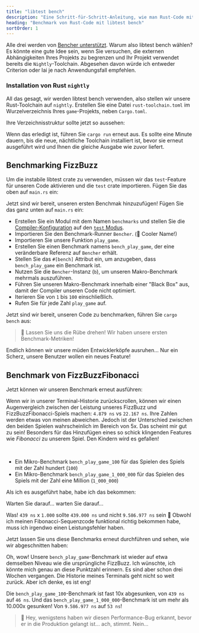 ```yaml
---
title: "libtest bench"
description: "Eine Schritt-für-Schritt-Anleitung, wie man Rust-Code mit libtest bench benchmarkt"
heading: "Benchmark von Rust-Code mit libtest bench"
sortOrder: 1
---
```



<Benchmarking />

<WhatIsRust />

<FizzBuzzRust />

<StepByStepRust />

<MicroVsMacro />

<BenchmarkingRust />

Alle drei werden von [Bencher unterstützt](/docs/de/explanation/adapters/). Warum also libtest bench wählen?
Es könnte eine gute Idee sein, wenn Sie versuchen, die externen Abhängigkeiten Ihres Projekts zu begrenzen
und Ihr Projekt verwendet bereits die `Nightly`-Toolchain.
Abgesehen davon würde ich entweder Criterion oder Iai je nach Anwendungsfall empfehlen.

### Installation von Rust `nightly`

All das gesagt, wir werden libtest bench verwenden, also stellen wir unsere Rust-Toolchain auf `nightly`.
Erstellen Sie eine Datei `rust-toolchain.toml` im Wurzelverzeichnis Ihres `game`-Projekts, neben `Cargo.toml`.

<RustToolchainRustBenchCode />

Ihre Verzeichnisstruktur sollte jetzt so aussehen:

<RustToolchainRustBenchTree />

Wenn das erledigt ist, führen Sie `cargo run` erneut aus.
Es sollte eine Minute dauern, bis die neue, nächtliche Toolchain installiert ist,
bevor sie erneut ausgeführt wird und Ihnen die gleiche Ausgabe wie zuvor liefert.

<FizzBuzzRefactorRust />

## Benchmarking FizzBuzz

Um die instabile libtest crate zu verwenden, müssen wir das `test`-Feature für unseren Code aktivieren und die `test` crate importieren. Fügen Sie das oben auf `main.rs` ein:

<TestCreateRustBenchCode />

Jetzt sind wir bereit, unseren ersten Benchmak hinzuzufügen!
Fügen Sie das ganz unten auf `main.rs` ein:

<BenchPlayGameRustBenchCode />

- Erstellen Sie ein Modul mit dem Namen `benchmarks` und stellen Sie die 
  [Compiler-Konfiguration](https://doc.rust-lang.org/reference/conditional-compilation.html#the-cfg-attribute)
  auf den [`test` Modus](https://doc.rust-lang.org/book/ch11-03-test-organization.html#the-tests-module-and-cfgtest).
- Importieren Sie den Benchmark-Runner `Bencher`. (🐰 Cooler Name!)
- Importieren Sie unsere Funktion `play_game`.
- Erstellen Sie einen Benchmark namens `bench_play_game`, der eine veränderbare Referenz auf `Bencher` erhält.
- Stellen Sie das `#[bench]` Attribut ein, um anzugeben, dass `bench_play_game` ein Benchmark ist.
- Nutzen Sie die `Bencher`-Instanz (`b`), um unseren Makro-Benchmark mehrmals auszuführen.
- Führen Sie unseren Makro-Benchmark innerhalb einer "Black Box" aus, damit der Compiler unseren Code nicht optimiert.
- Iterieren Sie von `1` bis `100` einschließlich.
- Rufen Sie für jede Zahl `play_game` auf.

Jetzt sind wir bereit, unseren Code zu benchmarken, führen Sie `cargo bench` aus:

<BenchPlayGameRustBenchOutput />

> 🐰 Lassen Sie uns die Rübe drehen! Wir haben unsere ersten Benchmark-Metriken!

Endlich können wir unsere müden Entwicklerköpfe ausruhen...
Nur ein Scherz, unsere Benutzer wollen ein neues Feature!

<FizzBuzzFibonacciRust />

## Benchmark von FizzBuzzFibonacci

Jetzt können wir unseren Benchmark erneut ausführen:

<BenchPlayGameFibonacciRustBenchOutput />

Wenn wir in unserer Terminal-Historie zurückscrollen,
können wir einen Augenvergleich zwischen der Leistung unseres FizzBuzz und FizzBuzzFibonacci-Spiels machen: `4.879 ns` vs `22.167 ns`.
Ihre Zahlen werden etwas von meinen abweichen.
Jedoch ist der Unterschied zwischen den beiden Spielen wahrscheinlich im Bereich von 5x.
Das scheint mir gut zu sein! Besonders für das Hinzufügen eines so schick klingenden Features wie _Fibonacci_ zu unserem Spiel.
Den Kindern wird es gefallen!

<FizzBuzzFibonacciOpenRust />

<TheEnd />

<br />

<OnFire />

<BenchPlayGameOnFireRustBenchCode />

- Ein Mikro-Benchmark `bench_play_game_100` für das Spielen des Spiels mit der Zahl hundert (`100`)
- Ein Mikro-Benchmark `bench_play_game_1_000_000` für das Spielen des Spiels mit der Zahl eine Million (`1_000_000`)

Als ich es ausgeführt habe, habe ich das bekommen:

<BenchPlayGameOnFireRustBenchOutputStart />

Warten Sie darauf... warten Sie darauf...

<BenchPlayGameOnFireRustBenchOutput />

Was! `439 ns` x `1.000` sollte `439.000 ns` und nicht `9.586.977 ns` sein 🤯
Obwohl ich meinen Fibonacci-Sequenzcode funktional richtig bekommen habe, muss ich irgendwo einen Leistungsfehler haben.

<FizzBuzzFibonacciFixRust />

Jetzt lassen Sie uns diese Benchmarks erneut durchführen und sehen, wie wir abgeschnitten haben:

<BenchPlayGameFixRustBenchOutput />

Oh, wow! Unsere `bench_play_game`-Benchmark ist wieder auf etwa demselben Niveau wie die ursprüngliche FizzBuzz.
Ich wünschte, ich könnte mich genau an diese Punktzahl erinnern. Es sind aber schon drei Wochen vergangen.
Die Historie meines Terminals geht nicht so weit zurück.
Aber ich denke, es ist eng!

Die `bench_play_game_100`-Benchmark ist fast 10x abgesunken, von `439 ns` auf `46 ns`.
Und das `bench_play_game_1_000_000`-Benchmark ist um mehr als 10.000x gesunken! Von `9.586.977 ns` auf `53 ns`!

> 🐰 Hey, wenigstens haben wir diesen Performance-Bug erkannt, bevor er in die Produktion gelangt ist... ach, stimmt. Nein...

<CatchInCi />

<CatchInCiRustBenchOutput />

<CatchInCiPlot />

<CatchInCiPlotRustBench title="Wie man Rust mit libtest bench benchmarkt" />

<BencherFooter />

